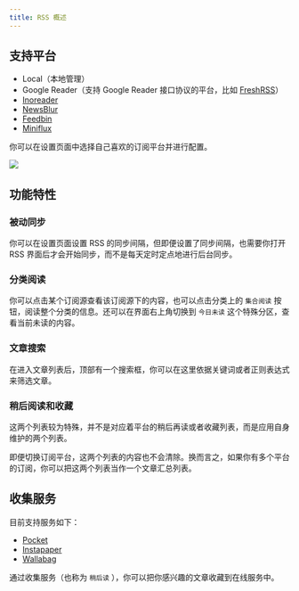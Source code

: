 ```yaml
---
title: RSS 概述
---
```



## 支持平台

- Local（本地管理）
- Google Reader（支持 Google Reader 接口协议的平台，比如 [FreshRSS](https://www.freshrss.org)）
- [Inoreader](https://www.inoreader.com)
- [NewsBlur](https://www.newsblur.com)
- [Feedbin](https://feedbin.com)
- [Miniflux](https://miniflux.app)

你可以在设置页面中选择自己喜欢的订阅平台并进行配置。

<img src={rss} />

## 功能特性

### 被动同步

你可以在设置页面设置 RSS 的同步间隔，但即便设置了同步间隔，也需要你打开 RSS 界面后才会开始同步，而不是每天定时定点地进行后台同步。

### 分类阅读

你可以点击某个订阅源查看该订阅源下的内容，也可以点击分类上的 `集合阅读` 按钮，阅读整个分类的信息。还可以在界面右上角切换到 `今日未读` 这个特殊分区，查看当前未读的内容。

### 文章搜索

在进入文章列表后，顶部有一个搜索框，你可以在这里依据关键词或者正则表达式来筛选文章。

### 稍后阅读和收藏

这两个列表较为特殊，并不是对应着平台的稍后再读或者收藏列表，而是应用自身维护的两个列表。

即便切换订阅平台，这两个列表的内容也不会清除。换而言之，如果你有多个平台的订阅，你可以把这两个列表当作一个文章汇总列表。

## 收集服务

目前支持服务如下：

- [Pocket](https://getpocket.com)
- [Instapaper](https://www.instapaper.com)
- [Wallabag](https://github.com/wallabag/wallabag)

通过收集服务（也称为 `稍后读` ），你可以把你感兴趣的文章收藏到在线服务中。